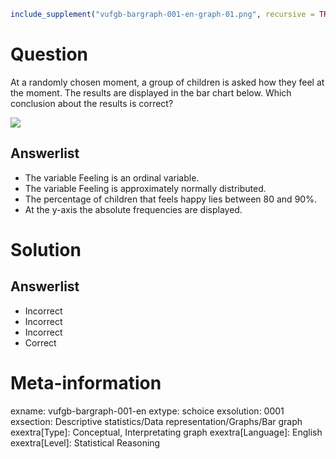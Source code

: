 ```r
include_supplement("vufgb-bargraph-001-en-graph-01.png", recursive = TRUE)
```
Question
========
  
At a randomly chosen moment, a group of children is asked how they feel at the moment. The results are displayed in the bar chart below. Which conclusion about the results is correct?

![](vufgb-bargraph-001-en-graph-01.png) 
  
Answerlist
----------
* The variable Feeling is an ordinal variable.
* The variable Feeling is approximately normally distributed.
* The percentage of children that feels happy lies between 80 and 90%.
* At the y-axis the absolute frequencies are displayed.

Solution
========

Answerlist
----------
* Incorrect
* Incorrect
* Incorrect
* Correct

Meta-information
================
exname: vufgb-bargraph-001-en
extype: schoice
exsolution: 0001
exsection: Descriptive statistics/Data representation/Graphs/Bar graph
exextra[Type]: Conceptual, Interpretating graph
exextra[Language]: English
exextra[Level]: Statistical Reasoning
